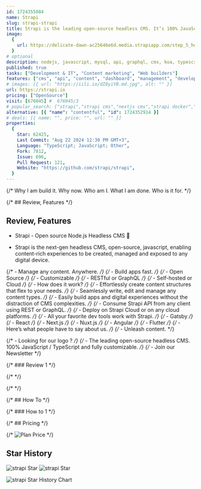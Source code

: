 ```yaml
---
id: 1724355084
name: Strapi
slug: strapi-strapi
title: Strapi is the leading open-source headless CMS. It’s 100% JavaScript/TypeScript, fully customizable and developer-first.
image:
  {
    url: https://delicate-dawn-ac25646e6d.media.strapiapp.com/step_5_homepage_cbf3f1abd7.png,
  }
# optional
description: nodejs, javascript, mysql, api, graphql, cms, koa, typescript, rest, dashboard, content-management, customizable, koa2, strapi, cms-framework, jamstack, hacktoberfest, content-management-system, headless-cms, no-code,  ,
published: true
tasks: ["Development & IT", "Content marketing", "Web builders"]
features: ["cms", "api", "content", "dashboard", "management", "development"]
# images: [{ url: "https://iili.io/dI8yiYB.md.jpg", alt: "" }]
url: https://strapi.io
pricing: ["OpenSource"]
visit: [676045] #  676045/3
# popular_search: ["strapi","strapi cms","nextjs cms","strapi docker","strapi api","strapi","strapi cms"]
alternative: [{ "name": "contentful", "id": 1724352914 }]
# deals: [{ name: "", price: "", url: "" }]
properties:
  {
    Star: 62425,
    Last Commit: "Aug 22 2024 12:30 PM GMT+3",
    Language: "TypeScript; JavaScript; Other",
    Fork: 7812,
    Issue: 696,
    Pull Request: 121,
    Website: "https://github.com/strapi/strapi",
  }
---
```


{/* Why I am build it. Why now. Who am I. What I am done. Who is it for. */}

{/* ## Review, Features */}

## Review, Features

- Strapi - Open source Node.js Headless CMS 🚀

- Strapi is the next-gen headless CMS, open-source, javascript, enabling content-rich experiences to be created, managed and exposed to any digital device.

{/* - Manage any content. Anywhere. */}
{/* - Build apps fast. */}
{/* - Open Source */}
{/* - Customizable */}
{/* - RESTful or GraphQL */}
{/* - Self-hosted or Cloud */}
{/* - How does it work? */}
{/* - Effortlessly create content structures that flex to your needs. */}
{/* - Seamlessly write, edit and manage any content types. */}
{/* - Easily build apps and digital experiences without the distraction of CMS complexities. */}
{/* - Consume Strapi API from any client using REST or GraphQL. */}
{/* - Deploy on Strapi Cloud or on any cloud platforms. */}
{/* - All your favorite dev tools work with Strapi. */}
{/* - Gatsby */}
{/* - React */}
{/* - Next.js */}
{/* - Nuxt.js */}
{/* - Angular */}
{/* - Flutter */}
{/* - Here’s what people have to say about us. */}
{/* - Unleash content. */}

{/* - Looking for our logo ? */}
{/* - The leading open-source headless CMS. 100% JavaScript / TypeScript and fully customizable. */}
{/* - Join our Newsletter */}

{/* ### Review 1 */}

{/* <DetailYoutube videoId="" startTime={0} /> */}

{/* <Twitters ids=[] /> */}

{/* ## How To */}

{/* ### How to 1 */}

{/* ## Pricing */}

{/* <Img src="" alt="Plan Price" /> */}

## Star History

![strapi Star](https://img.shields.io/github/stars/strapi/strapi?style=flat%22)
![strapi Star](https://img.shields.io/github/last-commit/strapi/strapi?style=flat%22)

![strapi Star History Chart](https://api.star-history.com/svg?repos=strapi/strapi)
